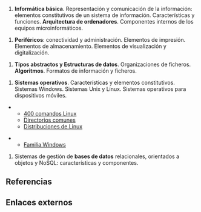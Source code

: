 {{header|1=Bloque II. Tecnología básica}}

# '''Informática básica'''. Representación y comunicación de la información: elementos constitutivos de un sistema de información. Características y funciones. '''Arquitectura de ordenadores'''. Componentes internos de los equipos microinformáticos.

# '''Periféricos''': conectividad y administración. Elementos de impresión. Elementos de almacenamiento. Elementos de visualización y digitalización.

# '''Tipos abstractos y Estructuras de datos'''. Organizaciones de ficheros. '''Algoritmos'''. Formatos de información y ficheros.

# '''Sistemas operativos'''. Características y elementos constitutivos. Sistemas Windows. Sistemas Unix y Linux. Sistemas operativos para dispositivos móviles.

** [https://blog.desdelinux.net/mas-de-400-comandos-para-gnulinux-que-deberias-conocer/ 400 comandos Linux] 
** [https://help.ubuntu.com/kubuntu/desktopguide/es/directories-file-systems.html Directorios comunes]
** [https://en.wikipedia.org/wiki/Linux_distribution#Examples Distribuciones de Linux]

** [https://en.wikipedia.org/wiki/Template:Microsoft_Windows_family Familia Windows]

# Sistemas de gestión de '''bases de datos''' relacionales, orientados a objetos y NoSQL: características y componentes.

== Referencias ==
{{reflist}}
{{reflist-end}}

== Enlaces externos ==

{{footer}}
